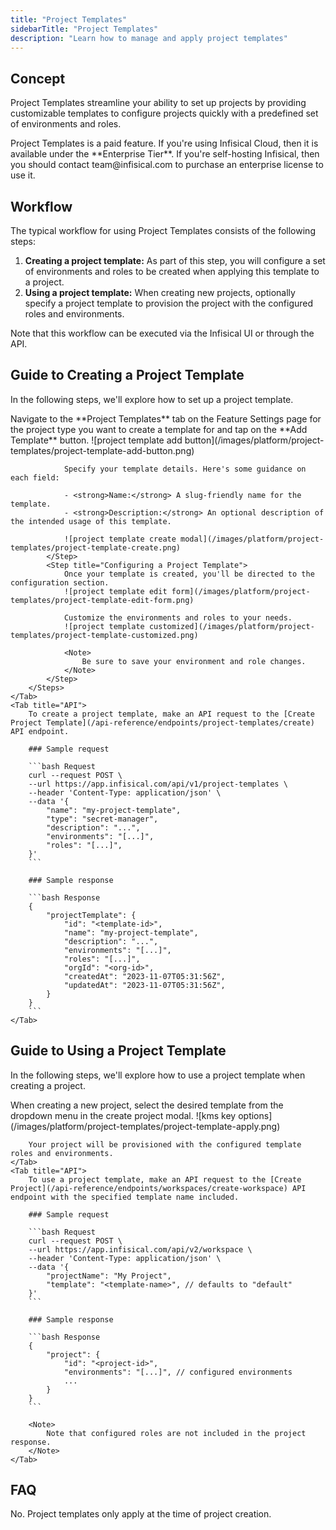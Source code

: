 ```yaml
---
title: "Project Templates"
sidebarTitle: "Project Templates"
description: "Learn how to manage and apply project templates"
---
```


## Concept

Project Templates streamline your ability to set up projects by providing customizable templates to configure projects quickly with a predefined set of environments and roles.

<Note>
    Project Templates is a paid feature.
    If you're using Infisical Cloud, then it is available under the **Enterprise Tier**. If you're self-hosting Infisical,
    then you should contact team@infisical.com to purchase an enterprise license to use it.
</Note>

## Workflow

The typical workflow for using Project Templates consists of the following steps:

1. <strong>Creating a project template:</strong> As part of this step, you will configure a set of environments and roles to be created when applying this template to a project.
2. <strong>Using a project template:</strong> When creating new projects, optionally specify a project template to provision the project with the configured roles and environments.

<Note>
  Note that this workflow can be executed via the Infisical UI or through the API.
</Note>

## Guide to Creating a Project Template

In the following steps, we'll explore how to set up a project template.

<Tabs>
    <Tab title="Infisical UI">
        <Steps>
            <Step title="Creating a Project Template">
                Navigate to the **Project Templates** tab on the Feature Settings page for the project type you want to create a template for and tap on the **Add Template** button.
                ![project template add button](/images/platform/project-templates/project-template-add-button.png)

                Specify your template details. Here's some guidance on each field:

                - <strong>Name:</strong> A slug-friendly name for the template.
                - <strong>Description:</strong> An optional description of the intended usage of this template.

                ![project template create modal](/images/platform/project-templates/project-template-create.png)
            </Step>
            <Step title="Configuring a Project Template">
                Once your template is created, you'll be directed to the configuration section.
                ![project template edit form](/images/platform/project-templates/project-template-edit-form.png)

                Customize the environments and roles to your needs.
                ![project template customized](/images/platform/project-templates/project-template-customized.png)

                <Note>
                    Be sure to save your environment and role changes.
                </Note>
            </Step>
        </Steps>
    </Tab>
    <Tab title="API">
        To create a project template, make an API request to the [Create Project Template](/api-reference/endpoints/project-templates/create) API endpoint.

        ### Sample request

        ```bash Request
        curl --request POST \
        --url https://app.infisical.com/api/v1/project-templates \
        --header 'Content-Type: application/json' \
        --data '{
            "name": "my-project-template",
            "type": "secret-manager",
            "description": "...",
            "environments": "[...]",
            "roles": "[...]",
        }'
        ```

        ### Sample response

        ```bash Response
        {
            "projectTemplate": {
                "id": "<template-id>",
                "name": "my-project-template",
                "description": "...",
                "environments": "[...]",
                "roles": "[...]",
                "orgId": "<org-id>",
                "createdAt": "2023-11-07T05:31:56Z",
                "updatedAt": "2023-11-07T05:31:56Z",
            }
        }
        ```
    </Tab>

</Tabs>

## Guide to Using a Project Template

In the following steps, we'll explore how to use a project template when creating a project.

<Tabs>
    <Tab title="Infisical UI">
        When creating a new project, select the desired template from the dropdown menu in the create project modal.
        ![kms key options](/images/platform/project-templates/project-template-apply.png)

        Your project will be provisioned with the configured template roles and environments.
    </Tab>
    <Tab title="API">
        To use a project template, make an API request to the [Create Project](/api-reference/endpoints/workspaces/create-workspace) API endpoint with the specified template name included.

        ### Sample request

        ```bash Request
        curl --request POST \
        --url https://app.infisical.com/api/v2/workspace \
        --header 'Content-Type: application/json' \
        --data '{
            "projectName": "My Project",
            "template": "<template-name>", // defaults to "default"
        }'
        ```

        ### Sample response

        ```bash Response
        {
            "project": {
                "id": "<project-id>",
                "environments": "[...]", // configured environments
                ...
            }
        }
        ```

        <Note>
            Note that configured roles are not included in the project response.
        </Note>
    </Tab>

</Tabs>

## FAQ

<AccordionGroup>
  <Accordion title="Do changes to templates propagate to existing projects?">
    No. Project templates only apply at the time of project creation.
  </Accordion>
</AccordionGroup>
